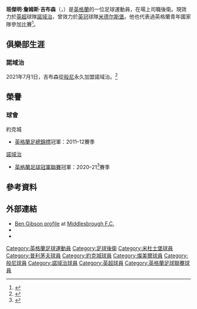 {{noteTA
|G1=football
|G2=EPL
|1=zh-hans:吉布森; zh-hk:吉遜;zh-tw:吉布森
|2=zh-hans:本; zh-hk:賓;zh-tw:班;
}}
{{Infobox football biography
| name                = 本·吉布森<br>Ben Gibson
| image               = Ben Gibson 04-08-2012 1.jpg
| image_size          = 180
| caption             = 
| fullname            = Benjamin James Gibson<ref>{{cite web |url=https://www.efl.com/news/2016/june/efl-club-retained-and-released-lists-published/ |title=EFL: Club retained and released lists published |publisher=English Football League |date=23 June 2016 |accessdate=4 January 2018 |archive-date=2020-06-20 |archive-url=https://web.archive.org/web/20200620144247/https://www.efl.com/news/2016/june/efl-club-retained-and-released-lists-published/ |dead-url=no }}</ref>
| birth_date          = {{birth date and age|1993|1|15|df=y}}<ref>{{Hugman|23159|accessdate=5 December 2017}}</ref>
| birth_place         = {{ENG}}諾索普
| height              = {{convert|1.85|m|order=flip}}<ref>{{cite web |url=https://www.11v11.com/players/ben-gibson-232354/ |title=Ben Gibson |website=11v11.com |publisher=AFS Enterprises |accessdate=4 January 2018 |archive-date=2018-08-05 |archive-url=https://web.archive.org/web/20180805172603/https://www.11v11.com/players/ben-gibson-232354/ |dead-url=no }}</ref>
| position            = [[後衛|後衛]]
| currentclub         = [[诺里奇城足球俱乐部|諾域治]] 
| clubnumber          = 4
| youthyears1         = 2005–2010
| youthclubs1         = Middlesbrough
| years1              = 2010–2018
| clubs1              = [[米德尔斯堡足球俱乐部|米德尔斯堡]]
| caps1               = 185
| goals1              = 4
| years2              = 2011
| clubs2              = → [[普利茅斯足球俱樂部|普利茅夫]]
| caps2               = 13
| goals2              = 0
| years3              = 2012
| clubs3              = → [[約克城足球會|約克城]]
| caps3               = 8
| goals3              = 0
| years4              = 2012–2013
| clubs4              = → [[特蘭米爾流浪者足球俱樂部|燦美爾]]
| caps4               = 20
| goals4              = 0
| years5              = 2013
| clubs5              = → [[特蘭米爾流浪者足球俱樂部|燦美爾]]
| caps5               = 8
| goals5              = 1
| years6              = 2018–2021
| clubs6              = [[般尼足球會|般尼]]
| caps6               = 1
| goals6              = 1
| years7              = 2020–2021
| clubs7              = → [[诺里奇城足球俱乐部|諾域治]]
| caps7               = 27
| goals7              = 0
| years8              = 2021–
| clubs8              =  [[诺里奇城足球俱乐部|諾域治]]
| caps8               = 18
| goals8              = 0
| nationalyears1      = 2009–2010
| nationalteam1       = 英格蘭U17
| nationalcaps1       = 5
| nationalgoals1      = 1
| nationalyears2      = 2011
| nationalteam2       = 英格蘭U18
| nationalcaps2       = 1
| nationalgoals2      = 0
| nationalyears3      = 2014
| nationalteam3       = 英格蘭U20
| nationalcaps3       = 4
| nationalgoals3      = 0
| nationalyears4      = 2014–2015
| nationalteam4       = [[英格蘭21歲以下足球代表隊|英格蘭U21]]
| nationalcaps4       = 10
| nationalgoals4      = 1
| club-update         = 2022年1月21日
| nationalteam-update = 
}}

'''班傑明·詹姆斯·吉布森'''（'''{{lang-en|Benjamin James Gibson}}'''，{{bd|1993年|1月15日}}）是[[英格蘭|英格蘭]]的一位足球運動員，在場上司職後衛。現效力於[[英超|英超]]球隊[[诺里奇城足球俱乐部|諾域治]]，曾效力於[[英冠|英冠]]球隊[[米德尔斯堡足球俱乐部|米德尔斯堡]]。他也代表過英格蘭青年國家隊參加比賽<ref name="Ben Gibson FA">{{Cite news
| title = Ben Gibson
| url = http://www.thefa.com/England/All-Teams/Players/G/Ben%20Gibson
| publisher = The Football Association
| accessdate = 9 February 2012
| archive-date = 2014-05-28
| archive-url = https://web.archive.org/web/20140528005607/http://www.thefa.com/England/All-Teams/Players/G/Ben%20Gibson
| dead-url = no
}}</ref>。

== 俱樂部生涯 ==
=== 諾域治 ===
2021年7月1日，吉布森從[[般尼足球會|般尼]]永久加盟諾域治。<ref>{{cite web|url=https://www.lancashiretelegraph.co.uk/sport/19413122.norwich-complete-ben-gibson-deal-end-burnley-nightmare/|title=Norwich complete Ben Gibson deal to end Burnley nightmare|website=Lancashire Telegraph|date=2021-07-01|accessdate=2021-08-06|archive-date=2021-12-18|archive-url=https://web.archive.org/web/20211218174033/https://www.lancashiretelegraph.co.uk/sport/19413122.norwich-complete-ben-gibson-deal-end-burnley-nightmare/|dead-url=no}}</ref>

== 榮譽 ==
=== 球會 ===
;{{flagicon|ENG}} 約克城
* [[英格蘭足總錦標|英格蘭足總錦標]]冠軍：2011–12賽季

;{{flagicon|ENG}} [[诺里奇城足球俱乐部|諾域治]]
* [[英格蘭足球冠軍聯賽|英格蘭足球冠軍聯賽]]冠軍：2020–21<ref>{{cite web|url=https://theathletic.com/news/norwich-championship-premier-league-promotion/SX8hzKBbud4O|title=Norwich win Championship title after securing Premier League promotion|website=The Athletic|date=2021-05-01|accessdate=2021-05-02|archive-date=2021-05-01|archive-url=https://web.archive.org/web/20210501170240/https://theathletic.com/news/norwich-championship-premier-league-promotion/SX8hzKBbud4O|dead-url=no}}</ref>賽季

==參考資料==
{{reflist}}

==外部連結==
{{commons category|Ben Gibson (footballer)}}
*[http://www.mfc.co.uk/team/player-profile/ben-gibson/6 Ben Gibson profile] {{Wayback|url=http://www.mfc.co.uk/team/player-profile/ben-gibson/6 |date=20150423083943 }} at [[米德尔斯堡足球俱乐部|Middlesbrough F.C.]]
*{{soccerbase|id=54425|name=Ben Gibson}}
*{{soccerway}}

{{諾域治球員名單}}

{{DEFAULTSORT:Gibson, Ben}}
[[Category:英格蘭足球運動員|Category:英格蘭足球運動員]]
[[Category:足球後衛|Category:足球後衛]]
[[Category:米杜士堡球員|Category:米杜士堡球員]]
[[Category:普利茅夫球員|Category:普利茅夫球員]]
[[Category:約克城球員|Category:約克城球員]]
[[Category:燦美爾球員|Category:燦美爾球員]]
[[Category:般尼球員|Category:般尼球員]]
[[Category:諾域治球員|Category:諾域治球員]]
[[Category:英超球員|Category:英超球員]]
[[Category:英格蘭足球聯賽球員|Category:英格蘭足球聯賽球員]]